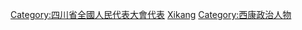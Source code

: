 [[Category:四川省全國人民代表大會代表|Category:四川省全國人民代表大會代表]]
[[Category:已取消的全國人大代表|Xikang]]
[[Category:西康政治人物|Category:西康政治人物]]